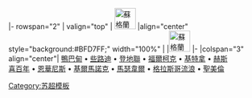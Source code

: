 <noinclude>
{{noteta
|G1=蘇超
}}
{{fb start}}</noinclude>
{{fb inner start}}
|- rowspan="2"
| valign="top" | [[File:Flag of Scotland.svg|42px|蘇格蘭]] 
|align="center" style="background:#BFD7FF;" width="100%" | {{Tnavbar-header|'''[[2007年至2008年蘇格蘭足球超級聯賽|2007-08年]] [[蘇格蘭足球超級聯賽|-{zh-hans:苏格兰足球超级联赛; zh-hk:蘇格蘭超級足球聯賽}-]]'''|2007/08蘇超|fontcolor=#000000}}
|[[File:Flag of Scotland.svg|42px|蘇格蘭]]
{{fb inner end}}
{{fb inner start}}
|-
|colspan="3" align="center"| 
[[阿伯丁足球俱乐部|鴨巴甸]]&nbsp;•
[[凯尔特人足球俱乐部|些路迪]]&nbsp;•
[[邓迪联足球俱乐部|登地聯]]&nbsp;•
[[法尔科克足球俱乐部|福爾柯克]]&nbsp;•
[[格雷纳足球俱乐部|基特拿]]&nbsp;•
[[哈茨足球俱乐部|赫斯]]<br>
[[希伯尼安足球俱乐部|喜百年]]&nbsp;•
[[因弗内斯足球俱乐部|恩華尼斯]]&nbsp;•
[[基马诺克足球俱乐部|基爾馬諾克]]&nbsp;•
[[马瑟韦尔足球俱乐部|馬瑟韋爾]]&nbsp;•
[[流浪者足球俱乐部|格拉斯哥流浪]]&nbsp;•
[[圣米伦足球俱乐部|聖美倫]]
{{fb inner end}}<noinclude>
{{fb end}}
{{using fb}}
[[Category:苏超模板]]
</noinclude>